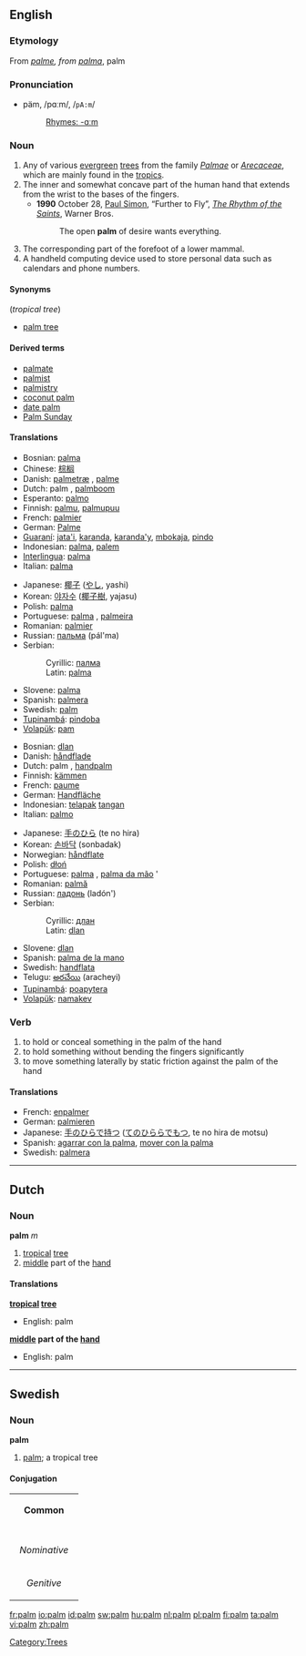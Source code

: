 {{see|Palm}}
{{wikipedia}}
==English==

===Etymology===
From {{OF.}} ''[[palme]], from ''{{L.}} ''[[palma]]'', palm

===Pronunciation===
*päm, /pɑːm/, /<tt>pA:m</tt>/
*:[[Rhymes:English:-ɑːm|Rhymes: -ɑːm]]

===Noun===
{{en-noun}}

# Any of various [[evergreen]] [[tree]]s from the family ''[[Palmae]]'' or ''[[Arecaceae]]'', which are mainly found in the [[tropics]].
# The inner and somewhat concave part of the human hand that extends from the wrist to the bases of the fingers.
#*'''1990''' October 28, [[w:Paul Simon|Paul Simon]], “Further to Fly”, ''[[w:The Rhythm of the Saints|The Rhythm of the Saints]]'', Warner Bros.
#*: The open '''palm''' of desire wants everything.
# The corresponding part of the forefoot of a lower mammal.
# A handheld computing device used to store personal data such as calendars and phone numbers.

====Synonyms====
(''tropical tree'')
*[[palm tree]]

====Derived terms====
*[[palmate]]
*[[palmist]]
*[[palmistry]]
*[[coconut palm]]
*[[date palm]]
*[[Palm Sunday]]

====Translations====
{{trans-top|tropical tree}}
*Bosnian: [[palma]] {{f}}
*Chinese: [[棕榈]]
*Danish: [[palmetræ]] {{n}}, [[palme]] {{c}}
*Dutch: palm {{m}}, [[palmboom]] {{m}}
*Esperanto: [[palmo]]
*Finnish: [[palmu]], [[palmupuu]]
*French: [[palmier]] {{m}}
*German: [[Palme]] {{f}}
*[[Guaraní]]: [[jata'i]], [[karanda]], [[karanda'y]], [[mbokaja]], [[pindo]]
*Indonesian: [[palma]], [[palem]]
*[[Interlingua]]: [[palma]]
*Italian: [[palma]]
{{trans-mid}}
*Japanese: [[椰子]] ([[やし]], yashi)
*Korean: [[야자수]] ([[椰子樹]], yajasu)
*Polish: [[palma]] {{f}}
*Portuguese: [[palma]] {{f}}, [[palmeira]] {{f}}
*Romanian: [[palmier]] {{m}}
*Russian: [[пальма]] {{f}} (pál'ma)
*Serbian:
*:Cyrillic: [[палма]] {{f}}
*:Latin: [[palma]] {{f}}
*Slovene: [[palma]] {{f}}
*Spanish: [[palmera]] {{f}}
*Swedish: [[palm#Swedish|palm]] {{c}}
*[[Tupinambá]]: [[pindoba]]
*[[Volapük]]: [[pam]]
{{trans-bottom}}

{{trans-top|[[middle]] part of the [[hand]]}}
*Bosnian: [[dlan]] {{m}}
*Danish: [[håndflade]] {{c}}
*Dutch: palm {{m}}, [[handpalm]] {{m}}
*Finnish: [[kämmen]]
*French: [[paume]] {{f}}
*German: [[Handfläche]] {{f}}
*Indonesian: [[telapak]] [[tangan]]
*Italian: [[palmo]]
{{trans-mid}}
*Japanese: [[手のひら]] (te no hira)
*Korean: [[손바닥]] (sonbadak)
*Norwegian: [[håndflate]]
*Polish: [[dłoń]] {{m}}
*Portuguese: [[palma]] {{f}}, [[palma da mão]] {{f}}'
*Romanian: [[palmă]] {{f}}
*Russian: [[ладонь]] {{f}} (ladón')
*Serbian:
*:Cyrillic: [[длан]] {{m}}
*:Latin: [[dlan]] {{m}}
*Slovene: [[dlan]] {{f}}
*Spanish: [[palma de la mano]] {{f}}
*Swedish: [[handflata]] {{c}}
*Telugu: [[అరచేయి]] (aracheyi)
*[[Tupinambá]]: [[poapytera]]
*[[Volapük]]: [[namakev]]
{{trans-bottom}}

{{trans-top|A handheld computing device used to store personal data such as calendars and phone numbers.}}
{{trans-mid}}
{{trans-bottom}}

===Verb===
{{en-verb}}

# to hold or conceal something in the palm of the hand
# to hold something without bending the fingers significantly
# to move something laterally by static friction against the palm of the hand

====Translations====
{{top}}
*French: [[enpalmer]]
*German: [[palmieren]]
*Japanese: [[手のひらで持つ]] ([[てのひららでもつ]], te no hira de motsu)
*Spanish: [[agarrar con la palma]], [[mover con la palma]]
*Swedish: [[palmera]]
{{bottom}}

[[Category:Trees]]

----

==Dutch==

===Noun===
'''palm''' ''m''

# [[tropical]] [[tree]]
# [[middle]] part of the [[hand]]

====Translations====
'''[[tropical]] [[tree]]'''
*English: palm
'''[[middle]] part of the [[hand]]'''
*English: palm

----

==Swedish==

===Noun===
'''palm'''

# [[palm#English|palm]]; a tropical tree

====Conjugation====
{| border=1 cellspacing=0
| bgcolor=#FFFFF0 colspan=5 align=center | '''Common'''
|-
|- bgcolor=#FFFFF0 align=center
! rowspan=2 |
| colspan=2 width=105 | ''Singular''
| colspan=2 | ''Plural''
|- bgcolor=#FFFFF0 align=center
| width=105 | ''Indefinite''
| width=105 | ''Definite''
| width=105 | ''Indefinite''
|  width=105 | ''Definite''
|- align=center
| width=105 bgcolor=#FFFFF0 | ''Nominative''
| [[palm]]
| [[palmen]]
| [[palmer]]
| [[palmerna]]
|- align=center
| width=105 bgcolor=#FFFFF0 | ''Genitive''
| [[palms]]
| [[palmens]]
| [[palmers]]
| [[palmernas]]
|}

[[fr:palm]]
[[io:palm]]
[[id:palm]]
[[sw:palm]]
[[hu:palm]]
[[nl:palm]]
[[pl:palm]]
[[fi:palm]]
[[ta:palm]]
[[vi:palm]]
[[zh:palm]]